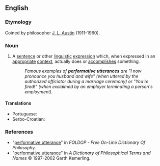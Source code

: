 ==English==
{{wikipedia}}

===Etymology===
Coined by philosopher [[w:J._L._Austin|J. L. Austin]] (1911-1960).

===Noun===
{{en-noun|head=[[performative]] [[utterance]]}}

# {{context|philosophy|linguistics|lang=en}} A [[sentence]] or other [[linguistic]] [[expression]] which, when expressed in an [[appropriate]] [[context]], actually does or [[accomplish]]es something.
#:''Famous examples of '''performative utterances''' are "I now pronounce you husband and wife" (when uttered by the authorized officiator during a marriage ceremony) or "You're fired!" (when exclaimed by an employer terminating a person's employment).''

====Translations====
{{trans-top|An expression which, when expressed in an appropriate context, actually does or accomplishes something}}

{{trans-mid}}

* Portuguese: {{t|pt|enunciado performativo|m}}
* Serbo-Croatian: {{t|sh|performativna snaga iskaza}}
{{trans-bottom}}

===References===
*"[http://www.swif.uniba.it/lei/foldop/foldoc.cgi?performative+utterance performative utterance]" in ''FOLDOP - Free On-Line Dictionary Of Philosophy''.
*"[http://www.philosophypages.com/dy/p2.htm#perfo performative utterance]" in ''A Dictionary of Philosophical Terms and Names'' © 1997-2002 Garth Kemerling.
